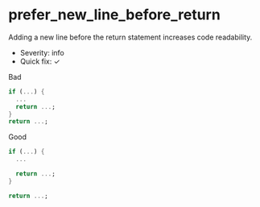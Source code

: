 # prefer_new_line_before_return

Adding a new line before the return statement increases code readability.

- Severity: info
- Quick fix: ✓

Bad

```dart
if (...) {
  ...
  return ...;
}
return ...;
```

Good

```dart
if (...) {
  ...

  return ...;
}

return ...;
```
